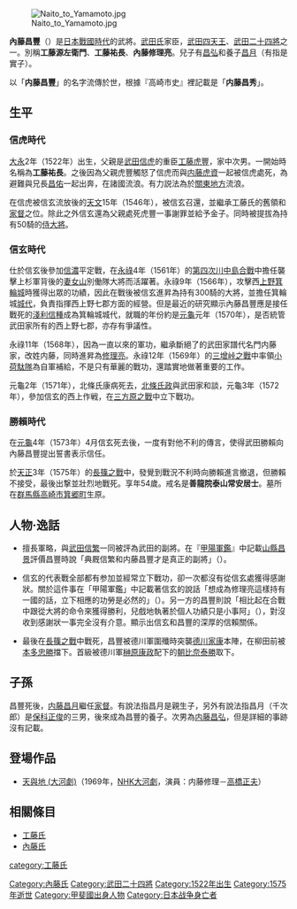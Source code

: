 [[File:Naito_to_Yamamoto.jpg|thumb]]

{{japanese|japanese=内藤 昌豊|kana=ないとう まさとよ|romaji=Naitō Masatoyo}}
'''內藤昌豐'''（{{bd|1522年||1575年|6月29日|catIdx=Naitou, Masatoyo}}）是[[日本戰國時代|日本戰國時代]]的武將。[[武田氏|武田氏]]家臣，[[武田四天王|武田四天王]]、[[武田二十四將|武田二十四將]]之一。別稱'''工藤源左衛門'''、'''工藤祐長'''、'''內藤修理亮'''。兒子有[[內藤昌弘|昌弘]]和養子[[內藤昌月|昌月]]（有指是實子）。

以「'''内藤昌豐'''」的名字流傳於世，根據『高崎市史』裡記載是「'''内藤昌秀'''」。

== 生平 ==
=== 信虎時代 ===
[[大永|大永]]2年（1522年）出生，父親是[[武田信虎|武田信虎]]的重臣[[工藤虎豐|工藤虎豐]]，家中次男。一開始時名稱為'''工藤祐長'''。之後因為父親虎豐觸怒了信虎而與[[内藤虎資|内藤虎資]]一起被信虎處死，為避難與兄長[[內藤昌佑|昌佑]]一起出奔，在諸國流浪。有力説法為於[[關東地方|關東地方]]流浪。

在信虎被信玄流放後的[[天文|天文]]15年（1546年），被信玄召還，並繼承工藤氏的舊領和[[家督|家督]]之位。除此之外信玄還為父親處死虎豐一事謝罪並給予金子。同時被提拔為持有50騎的[[侍大將|侍大將]]。

=== 信玄時代 ===
仕於信玄後參加[[信濃|信濃]]平定戰，在[[永祿|永祿]]4年（1561年）的[[第四次川中島合戰|第四次川中島合戰]]中擔任襲擊上杉軍背後的[[妻女山|妻女山]]別働隊大將而活躍著。永祿9年（1566年），攻擊西[[上野|上野]][[箕輪城|箕輪城]]時獲得出眾的功績，因此在戰後被信玄進昇為持有300騎的大將，並擔任箕輪城[[城代|城代]]，負責指揮西上野七郡方面的經營。但是最近的研究顯示內藤昌豐應是接任戰死的[[淺利信種|淺利信種]]成為箕輪城城代，就職的年份約是[[元龜|元龜]]元年（1570年），是否統管武田家所有的西上野七郡，亦存有爭議性。

永祿11年（1568年），因為一直以來的軍功，繼承斷絕了的武田家譜代名門内藤家，改姓内藤，同時進昇為[[修理亮|修理亮]]。永祿12年（1569年）的[[三增峠之戰|三增峠之戰]]中率領[[小荷駄隊|小荷駄隊]]為自軍補給，不是只有華麗的戰功，還踏實地做著重要的工作。

元龜2年（1571年），北條氏康病死去，[[北條氏政|北條氏政]]與武田家和談，元龜3年（1572年），參加信玄的西上作戦，在[[三方原之戰|三方原之戰]]中立下戰功。

=== 勝賴時代 ===
在[[元龜|元龜]]4年（1573年）4月信玄死去後，一度有對他不利的傳言，使得武田勝賴向內藤昌豐提出誓書表示信任。

於[[天正_(日本)|天正]]3年（1575年）的[[長篠之戰|長篠之戰]]中，發覺到戰況不利時向勝賴進言撤退，但勝賴不接受，最後出撃並壯烈地戰死。享年54歲。戒名是'''善龍院泰山常安居士'''。墓所在[[群馬縣|群馬縣]][[高崎市|高崎市]][[箕郷町|箕郷町]]生原。

== 人物‧逸話 ==
*擅長軍略，與[[武田信繁|武田信繁]]一同被評為武田的副將。在『[[甲陽軍鑑|甲陽軍鑑]]』中記載[[山縣昌景|山縣昌景]]評價昌豐時說「典厩信繁和内藤昌豐才是真正的副將」（{{lang|ja|古典厩信繁、内藤昌豊こそは、毎事相整う真の副将なり}}）。

*信玄的代表戰全部都有参加並經常立下戰功，卻一次都沒有從信玄處獲得感謝狀。關於這件事在「甲陽軍鑑」中記載著信玄的說話「想成為修理亮這樣持有一國的話，立下相應的功勞是必然的」（{{lang|ja|修理亮ほどの弓取りともなれば、常人を抜く働きがあってしかるべし}}）。另一方的昌豐則說「相比起在合戰中跟從大將的命令來獲得勝利，兒戲地執著於個人功績只是小事阿」（{{lang|ja|合戦は大将の軍配に従ってこそ勝利を得るもので、いたずらに個人の手柄にこだわることなど小さなことよ}}），對沒收到感謝狀一事完全沒有介意。顯示出信玄和昌豐的深厚的信賴關係。

*最後在[[長篠之戰|長篠之戰]]中戰死，昌豐被德川軍圍殲時突襲[[德川家康|德川家康]]本陣，在柳田前被[[本多忠勝|本多忠勝]]擋下。首級被德川軍[[榊原康政|榊原康政]]配下的[[朝比奈泰勝|朝比奈泰勝]]取下。

== 子孫 ==
昌豐死後，[[内藤昌月|内藤昌月]]繼任[[家督|家督]]。有說法指昌月是親生子，另外有說法指昌月（千次郎）是[[保科正俊|保科正俊]]的三男，後來成為昌豐的養子。次男為[[内藤昌弘|内藤昌弘]]，但是詳細的事跡沒有記載。

== 登場作品 ==
*[[天與地_(大河劇)|天與地 (大河劇)]]（1969年，[[NHK大河劇|NHK大河劇]]，演員：内藤修理－[[高橋正夫|高橋正夫]]）

== 相關條目 ==
*[[工藤氏|工藤氏]]
*[[內藤氏|內藤氏]]

{{Authority control}}
{{DEFAULTSORT:Naitou, Masatoyo}}
[[Category:內藤氏|Category:內藤氏]]
[[category:工藤氏|category:工藤氏]]
[[Category:武田二十四將|Category:武田二十四將]]
[[Category:1522年出生|Category:1522年出生]]
[[Category:1575年逝世|Category:1575年逝世]]
[[Category:甲斐國出身人物|Category:甲斐國出身人物]]
[[Category:日本战争身亡者|Category:日本战争身亡者]]